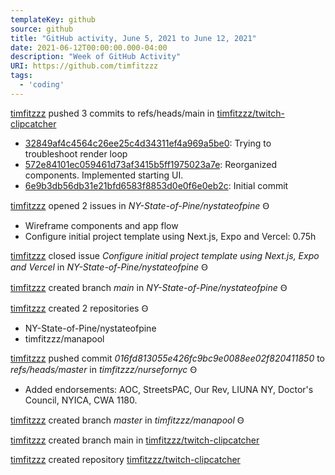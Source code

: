 ---
templateKey: github
source: github
title: "GitHub activity, June 5, 2021 to June 12, 2021"
date: 2021-06-12T00:00:00.000-04:00
description: "Week of GitHub Activity"
URI: https://github.com/timfitzzz
tags: 
  - 'coding'
---

[timfitzzz](https://github.com/timfitzzz) pushed 3 commits to refs/heads/main in [timfitzzz/twitch-clipcatcher](https://github.com/timfitzzz/twitch-clipcatcher)  
* [32849af4c4564c26ee25c4d34311ef4a969a5be0](https://github.com/timfitzzz/twitch-clipcatcher/commits/32849af4c4564c26ee25c4d34311ef4a969a5be0): Trying to troubleshoot render loop  
* [572e84101ec059461d73af3415b5ff1975023a7e](https://github.com/timfitzzz/twitch-clipcatcher/commits/572e84101ec059461d73af3415b5ff1975023a7e): Reorganized components. Implemented starting UI.  
* [6e9b3db56db31e21bfd6583f8853d0e0f6e0eb2c](https://github.com/timfitzzz/twitch-clipcatcher/commits/6e9b3db56db31e21bfd6583f8853d0e0f6e0eb2c): Initial commit  

[timfitzzz](https://github.com/timfitzzz) opened 2 issues in _NY-State-of-Pine/nystateofpine_ Ꙫ  
* Wireframe components and app flow  
* Configure initial project template using Next.js, Expo and Vercel: 0.75h  

[timfitzzz](https://github.com/timfitzzz) closed issue _Configure initial project template using Next.js, Expo and Vercel_ in _NY-State-of-Pine/nystateofpine_ Ꙫ  

[timfitzzz](https://github.com/timfitzzz) created branch _main_ in _NY-State-of-Pine/nystateofpine_ Ꙫ  

[timfitzzz](https://github.com/timfitzzz) created 2 repositories Ꙫ  
* NY-State-of-Pine/nystateofpine  
* timfitzzz/manapool  

[timfitzzz](https://github.com/timfitzzz) pushed commit _016fd813055e426fc9bc9e0088ee02f820411850_ to _refs/heads/master_ in _timfitzzz/nursefornyc_ Ꙫ  
* Added endorsements: AOC, StreetsPAC, Our Rev, LIUNA NY, Doctor's Council, NYICA, CWA 1180.  

[timfitzzz](https://github.com/timfitzzz) created branch _master_ in _timfitzzz/manapool_ Ꙫ  

[timfitzzz](https://github.com/timfitzzz) created branch main in [timfitzzz/twitch-clipcatcher](https://github.com/timfitzzz/twitch-clipcatcher)  

[timfitzzz](https://github.com/timfitzzz) created repository [timfitzzz/twitch-clipcatcher](https://github.com/timfitzzz/twitch-clipcatcher)  

